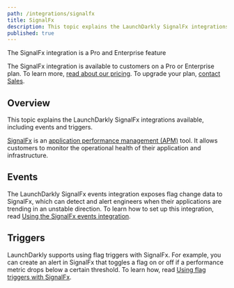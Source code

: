 ```yaml
---
path: /integrations/signalfx
title: SignalFx
description: This topic explains the LaunchDarkly SignalFx integrations available, including events and triggers.
published: true
---
```


<Callout intent="primary">
<CalloutTitle>The SignalFx integration is a Pro and Enterprise feature</CalloutTitle>
<CalloutDescription>

The SignalFx integration is available to customers on a Pro or Enterprise plan. To learn more, [read about our pricing](https://launchdarkly.com/pricing/). To upgrade your plan, [contact Sales](https://launchdarkly.com/contact-sales/).

</CalloutDescription>
</Callout>

## Overview

This topic explains the LaunchDarkly SignalFx integrations available, including events and triggers.

[SignalFx](https://www.signalfx.com/) is an [application performance management (APM)](https://en.m.wikipedia.org/wiki/Application_performance_management) tool. It allows customers to monitor the operational health of their application and infrastructure.

## Events

The LaunchDarkly SignalFx events integration exposes flag change data to SignalFx, which can detect and alert engineers when their applications are trending in an unstable direction. To learn how to set up this integration, read [Using the SignalFx events integration](/integrations/signalfx/events).

## Triggers

 LaunchDarkly supports using flag triggers with SignalFx. For example, you can create an alert in SignalFx that toggles a flag on or off if a performance metric drops below a certain threshold. To learn how, read [Using flag triggers with SignalFx](/integrations/signalfx/triggers).
